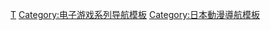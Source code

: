 {{Navbox
| name = 偶像大师系列
| title=[[偶像大师系列|PROJECT IM@S - 偶像大师系列]]
| state = {{{state|expanded}}}
| bodyclass=hlist

| group1=游戏
| list1=
* [[偶像大師 (街機)|街机版]]
* [[偶像大师 (Xbox 360)|Xbox 360版]]
* [[偶像大師 為你而唱！|為你而唱！]]
* [[偶像大师 SP|SP]]
* [[偶像大師 深情之星|深情之星]]
* [[偶像大師2|2]]
* [[偶像大师 灰姑娘女孩|灰姑娘女孩]]
** [[偶像大師 灰姑娘女孩 星光舞台|星光舞台]]
** {{link-ja|偶像大師 灰姑娘女孩 鑑賞革命|アイドルマスター シンデレラガールズ ビューイングレボリューション|鑑賞革命}}
* [[偶像大師 閃耀祭典|閃耀祭典]]
<!-- 換行用 -->
* [[偶像大師 百萬人演唱會！|百萬人演唱會！]]
** [[偶像大师 百万人演唱会！ 剧场时光|剧场时光]]
* [[偶像大師 全力以赴|全力以赴]]
* [[偶像大師 SideM|SideM]]
** [[偶像大師 SideM 獻唱舞台！|獻唱舞台！]]
** [[偶像大師 SideM 成長之星|成長之星]]
* [[偶像大師 盡情高歌|盡情高歌]]
* [[偶像大師 白金星光|白金星光]]
* [[偶像大師 星光舞台|星光舞台]]
* [[偶像大師 閃耀色彩|閃耀色彩]]
* {{link-ja|偶像大师 POP LINKS|アイドルマスター_ポップリンクス|POP LINKS}}
* [[偶像大師 星耀季節|星耀季節]]

| group2=动画
| list2=
* [[偶像大师 XENOGLOSSIA|XENOGLOSSIA]]
* [[偶像大師 (動畫)|偶像大師]]
* [[迷你偶像大師]]
* [[偶像大師 劇場版 朝著輝煌的彼岸！|劇場版 朝著輝煌的彼岸！]]
* [[偶像大師 灰姑娘女孩 (動畫)|灰姑娘女孩]]
** [[灰姑娘女孩剧场]]
** [[偶像大师 灰姑娘女孩 U149|U149]]
* [[偶像大師 SideM|SideM]]
** [[偶像大師 SideM#偶像大師 SideM 事出有因Mini|事出有因Mini]]

| group3=登场人物
| list3=
* [[偶像大師系列角色列表|登場角色列-{}-表]]
* [[偶像大師 灰姑娘女孩角色列表|灰姑娘女孩角色列-{}-表]]
* [[偶像大師_百萬人演唱會！角色列表|百萬人演唱會！角色列-{}-表]]
* [[偶像大師 SideM#登場角色|SideM 角色列-{}-表]]

| group4=其他相关
| list4=
* [[偶像大師系列作品列表|作品列-{}-表]]
** [[偶像大师CD列表|CD列-{}-表]]
** [[偶像大師系列廣播列表|廣播列-{}-表]]
* {{link-ja|偶像大師企劃|アイドルマスタープロジェクト}}
* [[偶像大師.KR]]
** [[Real Girls Project]]
* [[吃蘋果之歌]]

}}<noinclude>
{{collapsible option}}

{{DEFAULTSORT:Idol Master}}
[[Category:偶像大师系列|Τ]]
[[Category:电子游戏系列导航模板]]
[[Category:日本動漫導航模板]]
</noinclude>